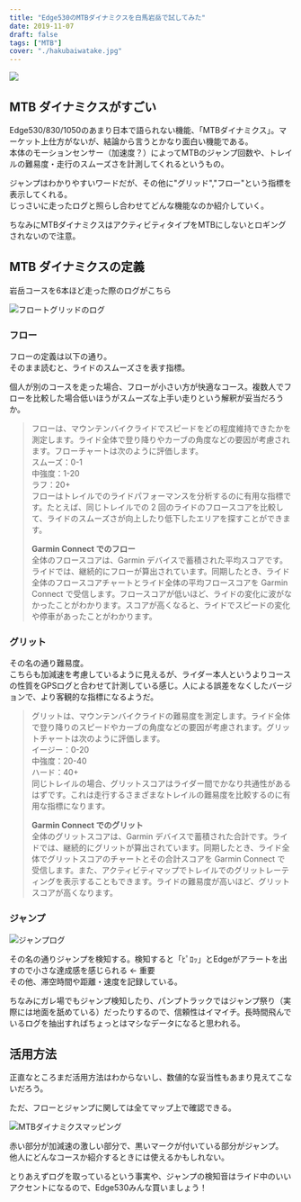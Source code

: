 ```yaml
---
title: "Edge530のMTBダイナミクスを白馬岩岳で試してみた"
date: 2019-11-07
draft: false
tags: ["MTB"]
cover: "./hakubaiwatake.jpg"
---
```


![ ](./hakubaiwatake.jpg)

## MTB ダイナミクスがすごい

Edge530/830/1050のあまり日本で語られない機能、「MTBダイナミクス」。マーケット上仕方がないが、結論から言うとかなり面白い機能である。  
本体のモーションセンサー（加速度？）によってMTBのジャンプ回数や、トレイルの難易度・走行のスムーズさを計測してくれるというもの。

ジャンプはわかりやすいワードだが、その他に"グリッド","フロー"という指標を表示してくれる。  
じっさいに走ったログと照らし合わせてどんな機能なのか紹介していく。

ちなみにMTBダイナミクスはアクティビティタイプをMTBにしないとロギングされないので注意。

<Amzn asin="B08DD3LRH3" />

## MTB ダイナミクスの定義

岩岳コースを6本ほど走った際のログがこちら

![フロートグリッドのログ](./flow_grid.png)

### フロー

フローの定義は以下の通り。  
そのまま読むと、ライドのスムーズさを表す指標。

個人が別のコースを走った場合、フローが小さい方が快適なコース。複数人でフローを比較した場合低いほうがスムーズな上手い走りという解釈が妥当だろうか。

> フローは、マウンテンバイクライドでスピードをどの程度維持できたかを測定します。ライド全体で登り降りやカーブの角度などの要因が考慮されます。フローチャートは次のように評価します。  
> スムーズ：0-1  
> 中強度：1-20  
> ラフ：20+  
> フローはトレイルでのライドパフォーマンスを分析するのに有用な指標です。たとえば、同じトレイルでの 2 回のライドのフロースコアを比較して、ライドのスムーズさが向上したり低下したエリアを探すことができます。
>
> **Garmin Connect でのフロー**  
> 全体のフロースコアは、Garmin デバイスで蓄積された平均スコアです。ライドでは、継続的にフローが算出されています。同期したとき、ライド全体のフロースコアチャートとライド全体の平均フロースコアを Garmin Connect で受信します。フロースコアが低いほど、ライドの変化に波がなかったことがわかります。スコアが高くなると、ライドでスピードの変化や停車があったことがわかります。

### グリット

その名の通り難易度。  
こちらも加減速を考慮しているように見えるが、ライダー本人というよりコースの性質をGPSログと合わせて計測している感じ。人による誤差をなくしたバージョンで、より客観的な指標になるようだ。

> グリットは、マウンテンバイクライドの難易度を測定します。ライド全体で登り降りのスピードやカーブの角度などの要因が考慮されます。グリットチャートは次のように評価します。  
> イージー：0-20  
> 中強度：20-40  
> ハード：40+  
> 同じトレイルの場合、グリットスコアはライダー間でかなり共通性があるはずです。これは走行するさまざまなトレイルの難易度を比較するのに有用な指標になります。
>
> **Garmin Connect でのグリット**  
> 全体のグリットスコアは、Garmin デバイスで蓄積された合計です。ライドでは、継続的にグリットが算出されています。同期したとき、ライド全体でグリットスコアのチャートとその合計スコアを Garmin Connect で受信します。また、アクティビティマップでトレイルでのグリットレーティングを表示することもできます。ライドの難易度が高いほど、グリットスコアが高くなります。

### ジャンプ

![ジャンプログ](./jump.png)

その名の通りジャンプを検知する。検知すると「ﾋﾟﾛｯ」とEdgeがアラートを出すので小さな達成感を感じられる ← 重要  
その他、滞空時間や距離・速度を記録している。

ちなみにガレ場でもジャンプ検知したり、パンプトラックではジャンプ祭り（実際には地面を舐めている）だったりするので、信頼性はイマイチ。長時間飛んでいるログを抽出すればちょっとはマシなデータになると思われる。

## 活用方法

正直なところまだ活用方法はわからないし、数値的な妥当性もあまり見えてこないだろう。

ただ、フローとジャンプに関しては全てマップ上で確認できる。

![MTBダイナミクスマッピング](./mtbd_map.png)

赤い部分が加減速の激しい部分で、黒いマークが付いている部分がジャンプ。  
他人にどんなコースか紹介するときには使えるかもしれない。

とりあえずログを取っているという事実や、ジャンプの検知音はライド中のいいアクセントになるので、Edge530みんな買いましょう！

<Amzn asin="B08DD4H38R" />
